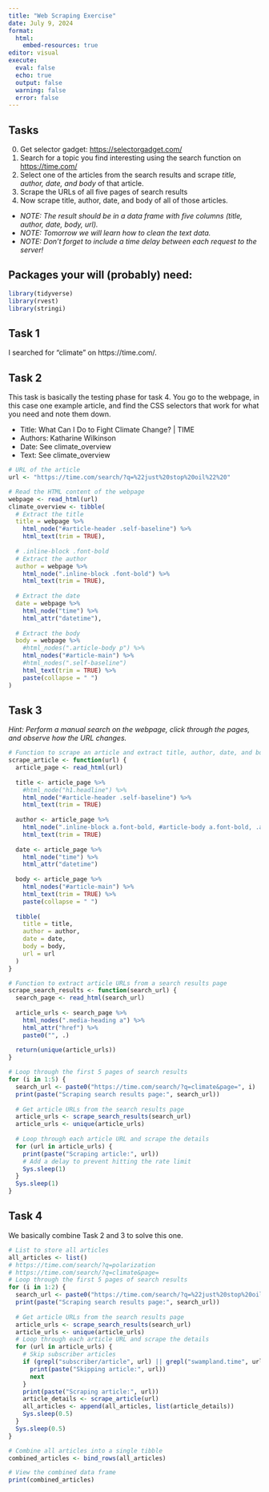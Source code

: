 ```yaml
---
title: "Web Scraping Exercise"
date: July 9, 2024
format: 
  html:
    embed-resources: true
editor: visual
execute: 
  eval: false
  echo: true
  output: false
  warning: false
  error: false
---
```


## Tasks

0.  Get selector gadget: <https://selectorgadget.com/>
1.  Search for a topic you find interesting using the search function on <https://time.com/>
2.  Select one of the articles from the search results and scrape *title, author, date, and body* of that article.
3.  Scrape the URLs of all five pages of search results
4.  Now scrape title, author, date, and body of all of those articles.

-   *NOTE: The result should be in a data frame with five columns (title, author, date, body, url).*
-   *NOTE: Tomorrow we will learn how to clean the text data.*
-   *NOTE: Don't forget to include a time delay between each request to the server!*

## Packages your will (probably) need:

```r
library(tidyverse)
library(rvest)
library(stringi)
```

## Task 1

I searched for "climate" on https://time.com/.

## Task 2

This task is basically the testing phase for task 4. You go to the webpage, in this case one example article, and find the CSS selectors that work for what you need and note them down.

-   Title: What Can I Do to Fight Climate Change? \| TIME
-   Authors: Katharine Wilkinson
-   Date: See climate_overview
-   Text: See climate_overview

```r
# URL of the article
url <- "https://time.com/search/?q=%22just%20stop%20oil%22%20"

# Read the HTML content of the webpage
webpage <- read_html(url)
climate_overview <- tibble(
  # Extract the title
  title = webpage %>%
    html_node("#article-header .self-baseline") %>%
    html_text(trim = TRUE),
  
  # .inline-block .font-bold
  # Extract the author
  author = webpage %>%
    html_node(".inline-block .font-bold") %>%
    html_text(trim = TRUE),
  
  # Extract the date
  date = webpage %>%
    html_node("time") %>%
    html_attr("datetime"),
  
  # Extract the body
  body = webpage %>%
    #html_nodes(".article-body p") %>%
    html_nodes("#article-main") %>%
    #html_nodes(".self-baseline")
    html_text(trim = TRUE) %>%
    paste(collapse = " ")
)
```

## Task 3

*Hint: Perform a manual search on the webpage, click through the pages, and observe how the URL changes.*

```r
# Function to scrape an article and extract title, author, date, and body
scrape_article <- function(url) {
  article_page <- read_html(url)
  
  title <- article_page %>%
    #html_node("h1.headline") %>%
    html_node("#article-header .self-baseline") %>%
    html_text(trim = TRUE)
  
  author <- article_page %>%
    html_node(".inline-block a.font-bold, #article-body a.font-bold, .author-byline") %>%
    html_text(trim = TRUE)
    
  date <- article_page %>%
    html_node("time") %>%
    html_attr("datetime")
  
  body <- article_page %>%
    html_nodes("#article-main") %>%
    html_text(trim = TRUE) %>%
    paste(collapse = " ")
  
  tibble(
    title = title,
    author = author,
    date = date,
    body = body,
    url = url
  )
}

# Function to extract article URLs from a search results page
scrape_search_results <- function(search_url) {
  search_page <- read_html(search_url)
  
  article_urls <- search_page %>%
    html_nodes(".media-heading a") %>%
    html_attr("href") %>%
    paste0("", .)
  
  return(unique(article_urls))
}

# Loop through the first 5 pages of search results
for (i in 1:5) {
  search_url <- paste0("https://time.com/search/?q=climate&page=", i)
  print(paste("Scraping search results page:", search_url))
  
  # Get article URLs from the search results page
  article_urls <- scrape_search_results(search_url)
  article_urls <- unique(article_urls)
  
  # Loop through each article URL and scrape the details
  for (url in article_urls) {
    print(paste("Scraping article:", url))
    # Add a delay to prevent hitting the rate limit
    Sys.sleep(1)  
  }
  Sys.sleep(1)
}
```

## Task 4

We basically combine Task 2 and 3 to solve this one.

```r
# List to store all articles
all_articles <- list()
# https://time.com/search/?q=polarization
# https://time.com/search/?q=climate&page=
# Loop through the first 5 pages of search results
for (i in 1:2) {
  search_url <- paste0("https://time.com/search/?q=%22just%20stop%20oil%22%20&page=", i)
  print(paste("Scraping search results page:", search_url))
  
  # Get article URLs from the search results page
  article_urls <- scrape_search_results(search_url)
  article_urls <- unique(article_urls)
  # Loop through each article URL and scrape the details
  for (url in article_urls) {
    # Skip subscriber articles
    if (grepl("subscriber/article", url) || grepl("swampland.time", url) || grepl("archive/", url) || grepl("author/", url) || grepl("time.com/collection", url)) {
      print(paste("Skipping article:", url))
      next
    }
    print(paste("Scraping article:", url))
    article_details <- scrape_article(url)
    all_articles <- append(all_articles, list(article_details))
    Sys.sleep(0.5)
  }
  Sys.sleep(0.5)
}

# Combine all articles into a single tibble
combined_articles <- bind_rows(all_articles)

# View the combined data frame
print(combined_articles)

```
